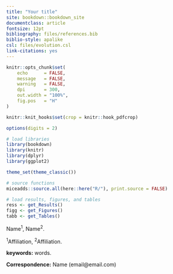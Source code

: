 ```yaml
--- 
title: "Your title"
site: bookdown::bookdown_site
documentclass: article
fontsize: 12pt
bibliography: files/references.bib
biblio-style: apalike
csl: files/evolution.csl
link-citations: yes
---
```


```r

knitr::opts_chunk$set(
	echo      = FALSE,
	message   = FALSE,
	warning   = FALSE,
	dpi       = 300,
	out.width = "100%",
	fig.pos   = "H"
)

knitr::knit_hooks$set(crop = knitr::hook_pdfcrop)

options(digits = 2)  

# load libraries
library(bookdown)
library(knitr)
library(dplyr)
library(ggplot2)

theme_set(theme_classic())

# source functions
miceadds::source.all(here::here("R/"), print.source = FALSE)

# load results, figures, and tables
ress <- get_Results()
figg <- get_Figures()
tabb <- get_Tables()


```

:::{custom-style="Author"}
Name^1^,  Name^2^. \newline
:::


:::{custom-style="Affiliation"}
^1^Affiliation, \newline
^2^Affiliation. \newline
:::

**keywords:** words. \newline


**Correspondence:** \newline
Name (email@email.com) \newline


\pagebreak